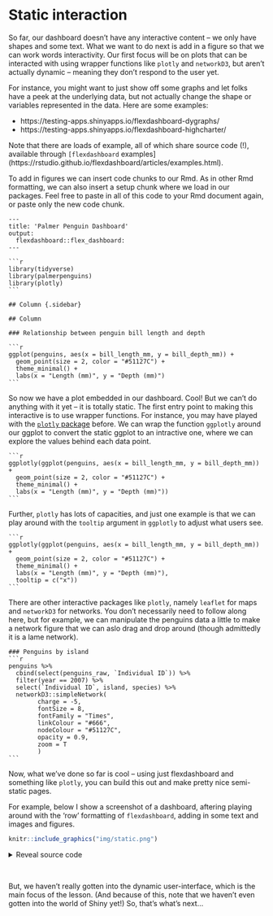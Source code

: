 # Static interaction 

So far, our dashboard doesn't have any interactive content -- we only have shapes and some text. What we want to do next is add in a figure so that we can work words interactivity. Our first focus will be on plots that can be interacted with using wrapper functions like `plotly` and `networkD3`, but aren't actually dynamic -- meaning they don't respond to the user yet.

For instance, you might want to just show off some graphs and let folks have a peek at the underlying data, but not actually change the shape or variables represented in the data. Here are some examples: 

* https://testing-apps.shinyapps.io/flexdashboard-dygraphs/
* https://testing-apps.shinyapps.io/flexdashboard-highcharter/

Note that there are loads of example, all of which share source code (!), available through `[flexdashboard` examples](https://rstudio.github.io/flexdashboard/articles/examples.html).  

To add in figures we can insert code chunks to our Rmd. As in other Rmd formatting, we can also insert a setup chunk where we load in our packages. Feel free to paste in all of this code to your Rmd document again, or paste only the new code chunk. 

````verbatim
---
title: 'Palmer Penguin Dashboard'
output:
  flexdashboard::flex_dashboard:
---

```r
library(tidyverse)
library(palmerpenguins)
library(plotly)
```

## Column {.sidebar}

## Column

### Relationship between penguin bill length and depth
  
```r
ggplot(penguins, aes(x = bill_length_mm, y = bill_depth_mm)) +
  geom_point(size = 2, color = "#51127C") +
  theme_minimal() +
  labs(x = "Length (mm)", y = "Depth (mm)") 
```
````

So now we have a plot embedded in our dashboard. Cool! But we can't do anything with it yet -- it is totally static. The first entry point to making this interactive is to use wrapper functions. For instance, you may have played with the [`plotly` package](https://github.com/plotly/plotly.R) before. We can wrap the function `ggplotly` around our ggplot to convert the static ggplot to an intractive one, where we can explore the values behind each data point. 

````verbatim
```r
ggplotly(ggplot(penguins, aes(x = bill_length_mm, y = bill_depth_mm)) +
  geom_point(size = 2, color = "#51127C") +
  theme_minimal() +
  labs(x = "Length (mm)", y = "Depth (mm)"))
```
````

Further, `plotly` has lots of capacities, and just one example is that we can play around with the `tooltip` argument in `ggplotly` to adjust what users see. 

````verbatim
```r
ggplotly(ggplot(penguins, aes(x = bill_length_mm, y = bill_depth_mm)) +
  geom_point(size = 2, color = "#51127C") +
  theme_minimal() +
  labs(x = "Length (mm)", y = "Depth (mm)"),
  tooltip = c("x"))
```
````

There are other interactive packages like `plotly`, namely `leaflet` for maps and `networkD3` for networks. You don't necessarily need to follow along here, but for example, we can manipulate the penguins data a little to make a network figure that we can aslo drag and drop around (though admittedly it is a lame network). 

````verbatim
### Penguins by island
```r
penguins %>% 
  cbind(select(penguins_raw, `Individual ID`)) %>% 
  filter(year == 2007) %>% 
  select(`Individual ID`, island, species) %>% 
  networkD3::simpleNetwork(        
        charge = -5,  
        fontSize = 8,   
        fontFamily = "Times",      
        linkColour = "#666",        
        nodeColour = "#51127C", 
        opacity = 0.9,            
        zoom = T    
        )
```
````
Now, what we've done so far is cool -- using just flexdashboard and something like `plotly`, you can build this out and make pretty nice semi-static pages.  

For example, below I show a screenshot of a dashboard, aftering playing around with the 'row' formatting of `flexdashboard`, adding in some text and images and figures.

```r
knitr::include_graphics("img/static.png")
```


<details>
<summary>Reveal source code</summary>
````verbatim
---
title: 'Palmer Penguin Dashboard'
output:
  flexdashboard::flex_dashboard:
    orientation: rows
---

```r
library(tidyverse)
library(palmerpenguins)
library(plotly)
```
## Row {data-height=300}

### The data {data-width=700}

The Palmer Station penguins data is a tidy data set related to three species of Antarctic penguins from Horst, Hill, and Gorman (2020). The data contains size measurements for male and female adult foraging Adélie, Chinstrap, and Gentoo penguins observed on islands in the Palmer Archipelago near Palmer Station, Antarctica between 2007-2009. Data were collected and made available by Dr. Kristen Gorman and the Palmer Station Long Term Ecological Research (LTER) Program. You can read more about the package [here](https://allisonhorst.github.io/palmerpenguins/index.html).  
  
###  {data-width=300}

```r
knitr::include_graphics("https://raw.githubusercontent.com/allisonhorst/palmerpenguins/main/man/figures/culmen_depth.png")
```

## Row {data-height=700}

### Relationship between penguin bill length and depth
  
```r
ggplotly(ggplot(penguins, aes(x = bill_length_mm, y = bill_depth_mm)) +
  geom_point(size = 2, color = "#51127C") +
  theme_minimal() +
  labs(x = "Length (mm)", y = "Depth (mm)"))
```

### Penguins by island
```r
ColourScale <- 'd3.scaleOrdinal()
            .domain(["", "tigers"])
           .range(["#FF6900", "#694489"]);'
penguins %>% 
  cbind(select(penguins_raw, `Individual ID`)) %>% 
  filter(year == 2007) %>% 
  select(`Individual ID`, island, species) %>% 
  networkD3::simpleNetwork(        
        charge = -5,  
        fontSize = 8,   
        fontFamily = "Times",      
        linkColour = "#666",  
        nodeColour = "#FB8861",
        opacity = 0.9,            
        zoom = T    
        )
```

````
</details>
<br>

But, we haven't really gotten into the dynamic user-interface, which is the main focus of the lesson. (And because of this, note that we haven't even gotten into the world of Shiny yet!) So, that's what's next... 
